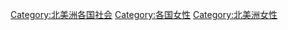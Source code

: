 [[Category:北美洲各国社会|Category:北美洲各国社会]]
[[Category:各国女性|Category:各国女性]]
[[Category:北美洲女性|Category:北美洲女性]]